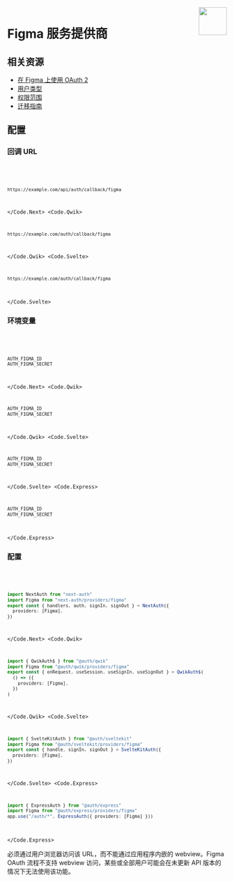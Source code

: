 
<img align="right" src="/img/providers/figma.svg" height="64" width="64" />

# Figma 服务提供商

## 相关资源

- [在 Figma 上使用 OAuth 2](https://www.figma.com/developers/api#oauth2)
- [用户类型](https://www.figma.com/developers/api#users-types)
- [权限范围](https://www.figma.com/developers/api#authentication-scopes)
- [迁移指南](https://www.figma.com/developers/api#oauth_migration_guide)

## 配置

### 回调 URL

<Code>
  <Code.Next>

```bash
https://example.com/api/auth/callback/figma
```

  </Code.Next>
  <Code.Qwik>

```bash
https://example.com/auth/callback/figma
```

  </Code.Qwik>
  <Code.Svelte>

```bash
https://example.com/auth/callback/figma
```

  </Code.Svelte>
</Code>

### 环境变量

<Code>
  <Code.Next>

```bash filename=".env.local"
AUTH_FIGMA_ID
AUTH_FIGMA_SECRET
```

  </Code.Next>
  <Code.Qwik>

```bash filename=".env"
AUTH_FIGMA_ID
AUTH_FIGMA_SECRET
```

  </Code.Qwik>
  <Code.Svelte>

```bash filename=".env"
AUTH_FIGMA_ID
AUTH_FIGMA_SECRET
```

  </Code.Svelte>
  <Code.Express>

```bash filename=".env"
AUTH_FIGMA_ID
AUTH_FIGMA_SECRET
```

  </Code.Express>
</Code>

### 配置

<Code>
  <Code.Next>

```ts filename="@/auth.ts"
import NextAuth from "next-auth"
import Figma from "next-auth/providers/figma"
export const { handlers, auth, signIn, signOut } = NextAuth({
  providers: [Figma],
})
```

  </Code.Next>
  <Code.Qwik>

```ts filename="/src/routes/plugin@auth.ts"
import { QwikAuth$ } from "@auth/qwik"
import Figma from "@auth/qwik/providers/figma"
export const { onRequest, useSession, useSignIn, useSignOut } = QwikAuth$(
  () => ({
    providers: [Figma],
  })
)
```

  </Code.Qwik>
  <Code.Svelte>

```ts filename="/src/auth.ts"
import { SvelteKitAuth } from "@auth/sveltekit"
import Figma from "@auth/sveltekit/providers/figma"
export const { handle, signIn, signOut } = SvelteKitAuth({
  providers: [Figma],
})
```

  </Code.Svelte>
  <Code.Express>

```ts filename="/src/app.ts"
import { ExpressAuth } from "@auth/express"
import Figma from "@auth/express/providers/figma"
app.use("/auth/*", ExpressAuth({ providers: [Figma] }))
```

  </Code.Express>
</Code>

<Callout type="warning">
  必须通过用户浏览器访问该 URL，而不能通过应用程序内嵌的 webview。Figma OAuth
  流程不支持 webview 访问，某些或全部用户可能会在未更新 API
  版本的情况下无法使用该功能。
</Callout>
